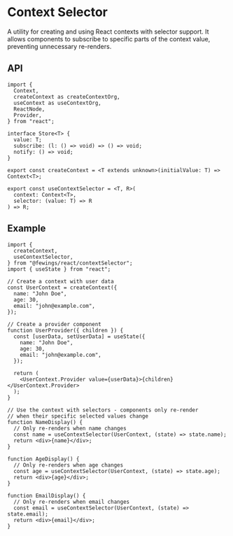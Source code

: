 # Context Selector

A utility for creating and using React contexts with selector support. It allows components to subscribe to specific parts of the context value, preventing unnecessary re-renders.

## API

```tsx
import {
  Context,
  createContext as createContextOrg,
  useContext as useContextOrg,
  ReactNode,
  Provider,
} from "react";

interface Store<T> {
  value: T;
  subscribe: (l: () => void) => () => void;
  notify: () => void;
}

export const createContext = <T extends unknown>(initialValue: T) => Context<T>;

export const useContextSelector = <T, R>(
  context: Context<T>,
  selector: (value: T) => R
) => R;
```

## Example

```tsx
import {
  createContext,
  useContextSelector,
} from "@fewings/react/contextSelector";
import { useState } from "react";

// Create a context with user data
const UserContext = createContext({
  name: "John Doe",
  age: 30,
  email: "john@example.com",
});

// Create a provider component
function UserProvider({ children }) {
  const [userData, setUserData] = useState({
    name: "John Doe",
    age: 30,
    email: "john@example.com",
  });

  return (
    <UserContext.Provider value={userData}>{children}</UserContext.Provider>
  );
}

// Use the context with selectors - components only re-render
// when their specific selected values change
function NameDisplay() {
  // Only re-renders when name changes
  const name = useContextSelector(UserContext, (state) => state.name);
  return <div>{name}</div>;
}

function AgeDisplay() {
  // Only re-renders when age changes
  const age = useContextSelector(UserContext, (state) => state.age);
  return <div>{age}</div>;
}

function EmailDisplay() {
  // Only re-renders when email changes
  const email = useContextSelector(UserContext, (state) => state.email);
  return <div>{email}</div>;
}
```
